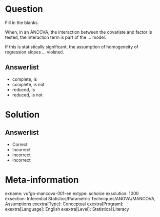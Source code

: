 Question
========

Fill in the blanks.

When, in an ANCOVA, the interaction between the covariate and factor is tested, the interaction term is part of the ... model. 

If this is statistically significant, the assumption of homogeneity of regression slopes ... violated. 
  
Answerlist
----------
* complete, is
* complete, is not
* reduced, is
* reduced, is not

Solution
========

Answerlist
----------
* Correct
* Incorrect
* Incorrect
* Incorrect

Meta-information
================
exname: vufgb-mancova-001-en
extype: schoice
exsolution: 1000
exsection: Inferential Statistics/Parametric Techniques/ANOVA/MANCOVA, Assumptions
exextra[Type]: Conceptual
exextra[Program]: 
exextra[Language]: English
exextra[Level]: Statistical Literacy